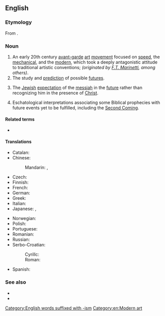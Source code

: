 ==English==
{{wikipedia}}

===Etymology===
From {{suffix|future|ism|lang=en}}.

===Noun===
{{en-noun|~}}

# An early 20th century [[avant-garde]] [[art]] [[movement]] focused on [[speed]], the [[mechanical]], and the [[modern]], which took a deeply antagonistic attitude to traditional artistic conventions; ''(originated by [[Wikipedia:Filippo Tommaso Marinetti|F.T. Marinetti]], among others)''.
# The study and [[prediction]] of possible [[future]]s.
# {{lb|en|Judaism}} The [[Jewish]] [[expectation]] of the [[messiah]] in the [[future]] rather than recognizing him in the presence of [[Christ]].
# {{lb|en|Christianity}} Eschatological interpretations associating some Biblical prophecies with future events yet to be fulfilled, including the [[Second Coming]].

====Related terms====
* {{l|en|futurist}}

====Translations====
{{trans-top|art movement}}
* Catalan: {{t|ca|futurisme|m}}
* Chinese:
*: Mandarin: {{t|cmn|未來主義|sc=Hani}}, {{t|cmn|未来主义|tr=wèiláizhǔyì|sc=Hani}}
* Czech: {{t|cs|futurismus|m}}
* Finnish: {{t+|fi|futurismi}}
* French: {{t+|fr|futurisme|m}}
* German: {{t+|de|Futurismus|m}}
* Greek: {{t+|el|φουτουρισμός|m|sc=Grek}}
* Italian: {{t+|it|futurismo}}
* Japanese: {{t|ja|未来派|tr=みらいは, miraiha|sc=Jpan}}, {{t|ja|フューチャリズム|tr=fyūcharizumu|sc=Jpan}}
{{trans-mid}}
* Norwegian: {{t|no|futurisme|m}}
* Polish: {{t+|pl|futuryzm|m-in}}
* Portuguese: {{t+|pt|futurismo}}
* Romanian: {{t+|ro|futurism|n}}
* Russian: {{t+|ru|футури́зм|m}}
* Serbo-Croatian:
*: Cyrillc: {{t|sh|футуризам|m}}
*: Roman: {{t+|sh|futurizam|m}}
* Spanish: {{t+|es|futurismo|m}}
{{trans-bottom}}

{{trans-see|study of possible futures|futurology}}

===See also===
* {{l|en|historicism}}
* {{l|en|preterism}}

[[Category:English words suffixed with -ism]]
[[Category:en:Modern art]]